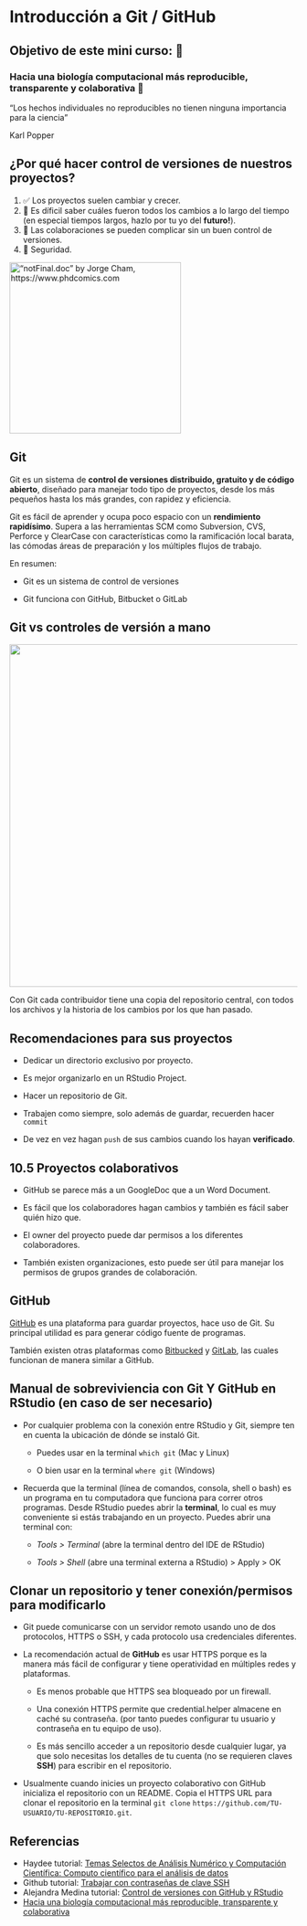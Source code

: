 # Introducción a Git / GitHub

## **Objetivo de este mini curso: 📌**

### **Hacia una biología computacional más reproducible, transparente y colaborativa 💜**

::: callout-tip
"Los hechos individuales no reproducibles no tienen ninguna importancia para la ciencia"

Karl Popper
:::

## ¿Por qué hacer control de versiones de nuestros proyectos?

1.  ✅ Los proyectos suelen cambiar y crecer.
2.  💾 Es díficil saber cuáles fueron todos los cambios a lo largo del tiempo (en especial tiempos largos, hazlo por tu yo del **futuro!**).
3.  🤔 Las colaboraciones se pueden complicar sin un buen control de versiones.
4.  🔐 Seguridad.

[!["notFinal.doc" by Jorge Cham, https://www.phdcomics.com](https://swcarpentry.github.io/git-novice/fig/phd101212s.png){width="300"}](https://swcarpentry.github.io/git-novice/01-basics.html)

## Git

Git es un sistema de **control de versiones distribuido, gratuito y de código abierto**, diseñado para manejar todo tipo de proyectos, desde los más pequeños hasta los más grandes, con rapidez y eficiencia.

Git es fácil de aprender y ocupa poco espacio con un **rendimiento rapidísimo**. Supera a las herramientas SCM como Subversion, CVS, Perforce y ClearCase con características como la ramificación local barata, las cómodas áreas de preparación y los múltiples flujos de trabajo.

En resumen:

-   Git es un sistema de control de versiones

-   Git funciona con GitHub, Bitbucket o GitLab

## **Git vs controles de versión a mano**

[![](https://comunidadbioinfo.github.io/cdsb2023/img/git_vers.png){width="600"}](https://comunidadbioinfo.github.io/cdsb2023/control-de-versiones-con-github-y-rstudio.html)

Con Git cada contribuidor tiene una copia del repositorio central, con todos los archivos y la historia de los cambios por los que han pasado.

## Recomendaciones para sus proyectos

-   Dedicar un directorio exclusivo por proyecto.

-   Es mejor organizarlo en un RStudio Project.

-   Hacer un repositorio de Git.

-   Trabajen como siempre, solo además de guardar, recuerden hacer `commit`

-   De vez en vez hagan `push` de sus cambios cuando los hayan **verificado**.

## 10.5 Proyectos colaborativos

-   GitHub se parece más a un GoogleDoc que a un Word Document.

-   Es fácil que los colaboradores hagan cambios y también es fácil saber quién hizo que.

-   El owner del proyecto puede dar permisos a los diferentes colaboradores.

-   También existen organizaciones, esto puede ser útil para manejar los permisos de grupos grandes de colaboración.

## GitHub

[GitHub](https://github.com/about) es una plataforma para guardar proyectos, hace uso de Git. Su principal utilidad es para generar código fuente de programas.

También existen otras plataformas como [Bitbucked](https://bitbucket.org/product/) y [GitLab](https://about.gitlab.com/), las cuales funcionan de manera similar a GitHub.

## Manual de sobreviviencia con Git Y GitHub en RStudio (en caso de ser necesario)

-   Por cualquier problema con la conexión entre RStudio y Git, siempre ten en cuenta la ubicación de dónde se instaló Git.

    -   Puedes usar en la terminal `which git` (Mac y Linux)

    -   O bien usar en la terminal `where git` (Windows)

-   Recuerda que la terminal (línea de comandos, consola, shell o bash) es un programa en tu computadora que funciona para correr otros programas. Desde RStudio puedes abrir la **terminal**, lo cual es muy conveniente si estás trabajando en un proyecto. Puedes abrir una terminal con:

    -   *Tools \> Terminal* (abre la terminal dentro del IDE de RStudio)

    -   *Tools \> Shell* (abre una terminal externa a RStudio) \> Apply \> OK

## Clonar un repositorio y tener conexión/permisos para modificarlo

-   Git puede comunicarse con un servidor remoto usando uno de dos protocolos, HTTPS o SSH, y cada protocolo usa credenciales diferentes.

-   La recomendación actual de **GitHub** es usar HTTPS porque es la manera más fácil de configurar y tiene operatividad en múltiples redes y plataformas.

    -   Es menos probable que HTTPS sea bloqueado por un firewall.

    -   Una conexión HTTPS permite que credential.helper almacene en caché su contraseña. (por tanto puedes configurar tu usuario y contraseña en tu equipo de uso).

    -   Es más sencillo acceder a un repositorio desde cualquier lugar, ya que solo necesitas los detalles de tu cuenta (no se requieren claves **SSH**) para escribir en el repositorio.

-   Usualmente cuando inicies un proyecto colaborativo con GitHub inicializa el repositorio con un README. Copia el HTTPS URL para clonar el repositorio en la terminal `git clone` `https://github.com/TU-USUARIO/TU-REPOSITORIO.git`.

## Referencias

-   Haydee tutorial: [Temas Selectos de Análisis Numérico y Computación Científica: Computo científico para el análisis de datos](https://haydeeperuyero.github.io/Computo_Cientifico/)
-   Github tutorial: [Trabajar con contraseñas de clave SSH](https://docs.github.com/es/authentication/connecting-to-github-with-ssh/working-with-ssh-key-passphrases)
-   Alejandra Medina tutorial: [Control de versiones con GitHub y RStudio](https://comunidadbioinfo.github.io/cdsb2023/control-de-versiones-con-github-y-rstudio.html)
-   [Hacia una biología computacional más reproducible, transparente y colaborativa](https://ellipse.prbb.org/es/hacia-una-biologia-computacional-mas-reproducible-transparente-y-colaborativa/)
